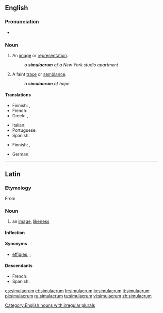 ==English==

===Pronunciation===
* {{IPA|/ˌsimjəˈleɪkrəm/}}

===Noun===
{{en-noun|pl2=simulacra}}
{{wikipedia}}
# An [[image]] or [[representation]].
#: ''a '''simulacrum''' of a New York studio apartment''
# A faint [[trace]] or [[semblance]].
#: ''a '''simulacrum''' of hope''

====Translations====
{{trans-top|image or representation}}
* Finnish: {{t+|fi|kuva}}, {{t+|fi|malli}}
* French: {{t+|fr|simulacre|m}}
* Greek: {{t+|el|απείκασμα|n|tr=apeikasma}}, {{t+|el|επίφαση|f|tr=epifasi}}
{{trans-mid}}
* Italian: {{t+|it|simulacro|m}}
* Portuguese: {{t+|pt|simulacro|m}}
* Spanish: {{t+|es|simulacro|m}}
{{trans-bottom}}

{{trans-top|faint trace}}
* Finnish: {{t-|fi|pilkahdus}}, {{t-|fi|häivä}}
{{trans-mid}}
* German: {{t-|de|Scheinbild|n}}
{{trans-bottom}}

[[Category:English nouns with irregular plurals]]

----

==Latin==

===Etymology===
From {{term|simulō|lang=la}}

===Noun===
{{la-noun|simulācrum|simulacri|simulācrī|n|second}}

# an [[image]], [[likeness]]

====Inflection====
{{la-decl-2nd-N|simulācr}}

====Synonyms====
* {{sense|image, likeness}} [[effigies]], {{l|la|imāgō}}, {{l|la|statua}}

====Descendants====
* French: {{l|fr|simulacre}}
* Spanish: {{l|es|simulacro}}

[[cs:simulacrum]]
[[et:simulacrum]]
[[fr:simulacrum]]
[[io:simulacrum]]
[[it:simulacrum]]
[[pl:simulacrum]]
[[ru:simulacrum]]
[[ta:simulacrum]]
[[vi:simulacrum]]
[[zh:simulacrum]]